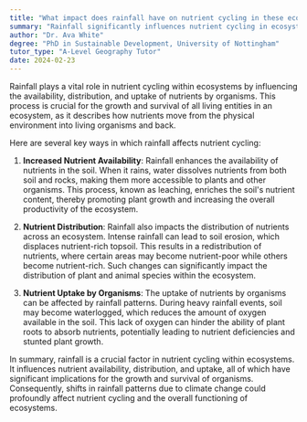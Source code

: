 ```yaml
---
title: "What impact does rainfall have on nutrient cycling in these ecosystems?"
summary: "Rainfall significantly influences nutrient cycling in ecosystems by affecting nutrient availability, distribution, and uptake by organisms."
author: "Dr. Ava White"
degree: "PhD in Sustainable Development, University of Nottingham"
tutor_type: "A-Level Geography Tutor"
date: 2024-02-23
---
```


Rainfall plays a vital role in nutrient cycling within ecosystems by influencing the availability, distribution, and uptake of nutrients by organisms. This process is crucial for the growth and survival of all living entities in an ecosystem, as it describes how nutrients move from the physical environment into living organisms and back.

Here are several key ways in which rainfall affects nutrient cycling:

1. **Increased Nutrient Availability**: Rainfall enhances the availability of nutrients in the soil. When it rains, water dissolves nutrients from both soil and rocks, making them more accessible to plants and other organisms. This process, known as leaching, enriches the soil's nutrient content, thereby promoting plant growth and increasing the overall productivity of the ecosystem.

2. **Nutrient Distribution**: Rainfall also impacts the distribution of nutrients across an ecosystem. Intense rainfall can lead to soil erosion, which displaces nutrient-rich topsoil. This results in a redistribution of nutrients, where certain areas may become nutrient-poor while others become nutrient-rich. Such changes can significantly impact the distribution of plant and animal species within the ecosystem.

3. **Nutrient Uptake by Organisms**: The uptake of nutrients by organisms can be affected by rainfall patterns. During heavy rainfall events, soil may become waterlogged, which reduces the amount of oxygen available in the soil. This lack of oxygen can hinder the ability of plant roots to absorb nutrients, potentially leading to nutrient deficiencies and stunted plant growth.

In summary, rainfall is a crucial factor in nutrient cycling within ecosystems. It influences nutrient availability, distribution, and uptake, all of which have significant implications for the growth and survival of organisms. Consequently, shifts in rainfall patterns due to climate change could profoundly affect nutrient cycling and the overall functioning of ecosystems.
    